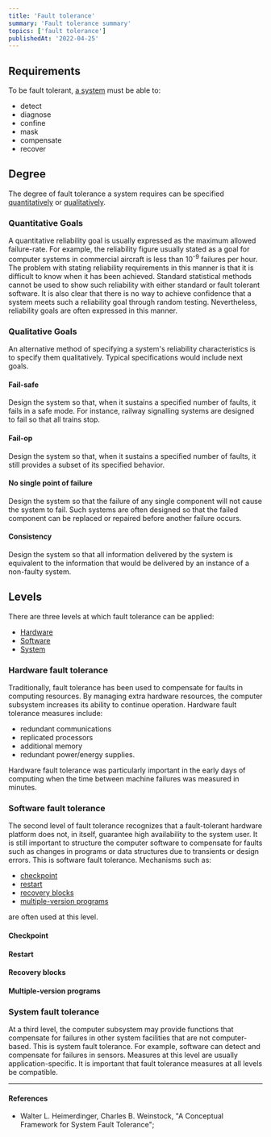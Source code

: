 ```yaml
---
title: 'Fault tolerance'
summary: 'Fault tolerance summary'
topics: ['fault tolerance']
publishedAt: '2022-04-25'
---
```


## Requirements

To be fault tolerant, [a system](/notes/system) must be able to:

* detect
* diagnose
* confine
* mask
* compensate
* recover

## Degree

The degree of fault tolerance a system requires can be specified [quantitatively](#quantitative-goals) or [qualitatively](#qualitative-goals).

### Quantitative Goals

A quantitative reliability goal is usually expressed as the maximum allowed failure-rate. For example, the reliability figure usually stated as a goal for computer systems in commercial aircraft is less than 10<sup>-9</sup> failures per hour. The problem with stating reliability requirements in this manner is that it is difficult to know when it has been achieved. Standard statistical methods cannot be used to show such reliability with either standard or fault tolerant software. It is also clear that there is no way to achieve confidence that a system meets such a reliability goal through random testing. Nevertheless, reliability goals are often expressed in this manner.

### Qualitative Goals

An alternative method of specifying a system's reliability characteristics is to specify them qualitatively. Typical specifications would include next goals.

#### Fail-safe

Design the system so that, when it sustains a specified number of faults, it fails in a safe mode. For instance, railway signalling systems are designed to fail so that all trains stop.

#### Fail-op

Design the system so that, when it sustains a specified number of faults, it still provides a subset of its specified behavior.

#### No single point of failure

Design the system so that the failure of any single component will not cause the system to fail. Such systems are often designed so that the failed component can be replaced or repaired before another failure occurs.

#### Consistency

Design the system so that all information delivered by the system is equivalent to the information that would be delivered by an instance of a non-faulty system.

## Levels

There are three levels at which fault tolerance can be applied:

- [Hardware](#hardware-fault-tolerance)
- [Software](#software-fault-tolerance)
- [System](#system-fault-tolerance)

### Hardware fault tolerance

Traditionally, fault tolerance has been used to compensate for faults in computing resources. By managing extra hardware resources, the computer subsystem increases its ability to continue operation. Hardware fault tolerance measures include:

* redundant communications
* replicated processors
* additional memory
* redundant power/energy supplies.

Hardware fault tolerance was particularly important in the early days of computing when the time between machine failures was measured in minutes.

### Software fault tolerance

The second level of fault tolerance recognizes that a fault-tolerant hardware platform does not, in itself, guarantee high availability to the system user. It is still important to structure the computer software to compensate for faults such as changes in programs or data structures due to transients or design errors. This is software fault tolerance. Mechanisms such as:

* [checkpoint](#checkpoint)
* [restart](#restart)
* [recovery blocks](#recovery-blocks)
* [multiple-version programs](#multiple-version-programs)

are often used at this level.

#### Checkpoint

#### Restart

#### Recovery blocks

#### Multiple-version programs

### System fault tolerance

At a third level, the computer subsystem may provide functions that compensate for failures in other system facilities that are not computer-based. This is system fault tolerance. For example, software can detect and compensate for failures in sensors. Measures at this level are usually application-specific. It is important that fault tolerance measures at all levels be compatible.

---

#### References

* Walter L. Heimerdinger, Charles B. Weinstock, "A Conceptual Framework for System Fault Tolerance";
